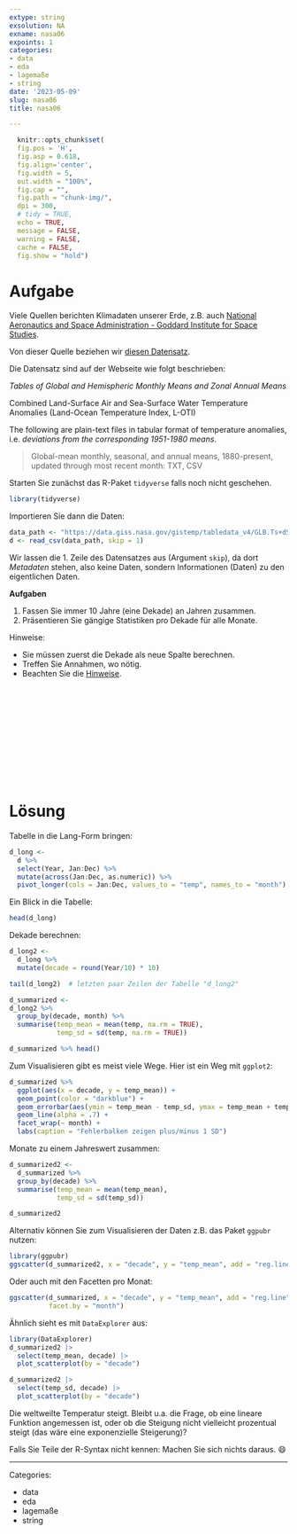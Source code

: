 ```yaml
---
extype: string
exsolution: NA
exname: nasa06
expoints: 1
categories:
- data
- eda
- lagemaße
- string
date: '2023-05-09'
slug: nasa06
title: nasa06

---
```




```r
  knitr::opts_chunk$set(
  fig.pos = 'H',
  fig.asp = 0.618,
  fig.align='center',
  fig.width = 5,
  out.width = "100%",
  fig.cap = "", 
  fig.path = "chunk-img/",
  dpi = 300,
  # tidy = TRUE,
  echo = TRUE,
  message = FALSE,
  warning = FALSE,
  cache = FALSE,
  fig.show = "hold")
```




# Aufgabe


Viele Quellen berichten Klimadaten unserer Erde, z.B. auch [National Aeronautics and Space Administration - Goddard Institute for Space Studies](https://data.giss.nasa.gov/gistemp/).

Von dieser Quelle beziehen wir [diesen Datensatz](https://data.giss.nasa.gov/gistemp/tabledata_v4/GLB.Ts+dSST.csv).


Die Datensatz sind auf der Webseite wie folgt beschrieben:


*Tables of Global and Hemispheric Monthly Means and Zonal Annual Means*

Combined Land-Surface Air and Sea-Surface Water Temperature Anomalies (Land-Ocean Temperature Index, L-OTI)

The following are plain-text files in tabular format of temperature anomalies, i.e. *deviations from the corresponding 1951-1980 means*.


>   Global-mean monthly, seasonal, and annual means, 1880-present, updated through most recent month: TXT, CSV

Starten Sie zunächst das R-Paket `tidyverse` falls noch nicht geschehen.

```r
library(tidyverse)
```


Importieren Sie dann die Daten:

```r
data_path <- "https://data.giss.nasa.gov/gistemp/tabledata_v4/GLB.Ts+dSST.csv"
d <- read_csv(data_path, skip = 1)
```

Wir lassen die 1. Zeile des Datensatzes aus (Argument `skip`), da dort *Metadaten* stehen,
also keine Daten, sondern Informationen (Daten) zu den eigentlichen Daten.


**Aufgaben**


1. Fassen Sie immer 10 Jahre (eine Dekade) an Jahren zusammen.
2. Präsentieren Sie gängige Statistiken pro Dekade für alle Monate.



Hinweise:

- Sie müssen zuerst die Dekade als neue Spalte berechnen.
- Treffen Sie Annahmen, wo nötig.
- Beachten Sie die [Hinweise](https://datenwerk.netlify.app/hinweise).









</br>
</br>
</br>
</br>
</br>
</br>
</br>
</br>
</br>
</br>

# Lösung


Tabelle in die Lang-Form bringen:

```r
d_long <- 
  d %>% 
  select(Year, Jan:Dec) %>% 
  mutate(across(Jan:Dec, as.numeric)) %>% 
  pivot_longer(cols = Jan:Dec, values_to = "temp", names_to = "month") 
```

Ein Blick in die Tabelle: 

```r
head(d_long)
```


Dekade berechnen:


```r
d_long2 <-
  d_long %>% 
  mutate(decade = round(Year/10) * 10)
```

```r
tail(d_long2)  # letzten paar Zeilen der Tabelle "d_long2"
```


```r
d_summarized <-
d_long2 %>% 
  group_by(decade, month) %>% 
  summarise(temp_mean = mean(temp, na.rm = TRUE),
            temp_sd = sd(temp, na.rm = TRUE))
```

```r
d_summarized %>% head()
```

Zum Visualisieren gibt es meist viele Wege. Hier ist ein Weg mit `ggplot2`:

```r
d_summarized %>% 
  ggplot(aes(x = decade, y = temp_mean)) +
  geom_point(color = "darkblue") +
  geom_errorbar(aes(ymin = temp_mean - temp_sd, ymax = temp_mean + temp_sd)) +
  geom_line(alpha = .7) +
  facet_wrap(~ month) +
  labs(caption = "Fehlerbalken zeigen plus/minus 1 SD")
```

Monate zu einem Jahreswert zusammen:


```r
d_summarized2 <- 
  d_summarized %>% 
  group_by(decade) %>% 
  summarise(temp_mean = mean(temp_mean),
            temp_sd = sd(temp_sd))

d_summarized2
```

Alternativ können Sie zum Visualisieren der Daten z.B. das Paket `ggpubr` nutzen:

```r
library(ggpubr)
ggscatter(d_summarized2, x = "decade", y = "temp_mean", add = "reg.line")
```

Oder auch mit den Facetten pro Monat:

```r
ggscatter(d_summarized, x = "decade", y = "temp_mean", add = "reg.line",
          facet.by = "month")
```


Ähnlich sieht es mit `DataExplorer` aus:

```r
library(DataExplorer)
d_summarized2 |> 
  select(temp_mean, decade) |> 
  plot_scatterplot(by = "decade")

d_summarized2 |> 
  select(temp_sd, decade) |> 
  plot_scatterplot(by = "decade")
```



Die weltweilte Temperatur steigt.
Bleibt u.a. die Frage, ob eine lineare Funktion angemessen ist,
oder ob die Steigung nicht vielleicht prozentual steigt (das wäre eine exponenzielle Steigerung)?



Falls Sie Teile der R-Syntax nicht kennen: Machen Sie sich nichts daraus.  😄







---

Categories: 

- data
- eda
- lagemaße
- string

